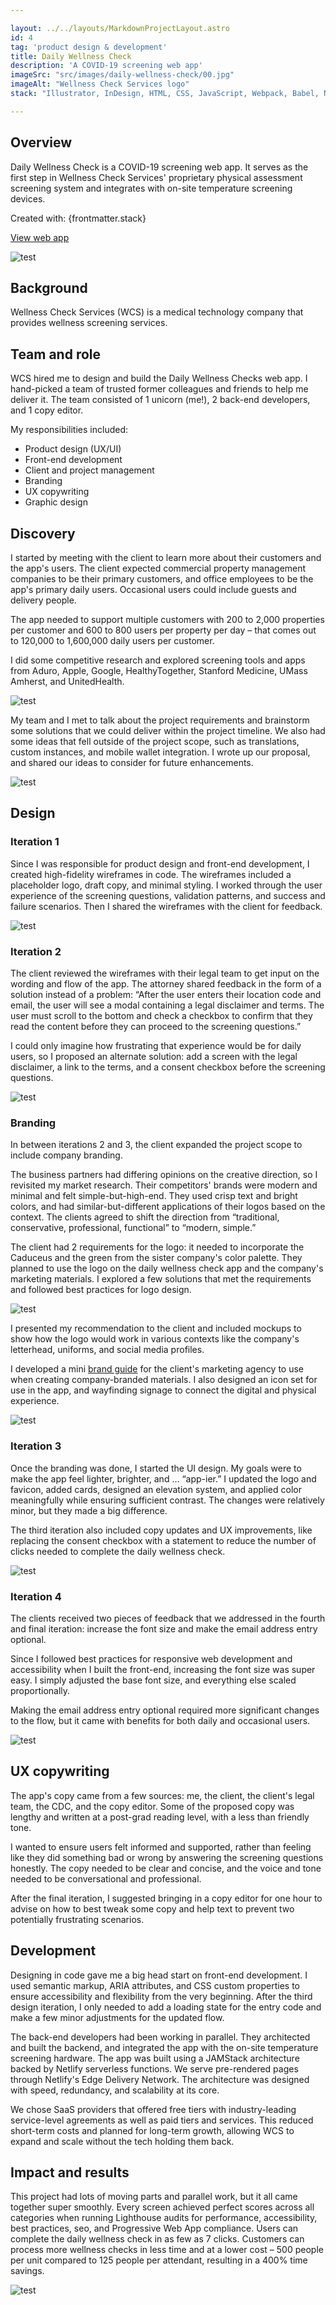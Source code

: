```yaml
---

layout: ../../layouts/MarkdownProjectLayout.astro
id: 4
tag: 'product design & development'
title: Daily Wellness Check
description: 'A COVID-19 screening web app'
imageSrc: "src/images/daily-wellness-check/00.jpg"
imageAlt: "Wellness Check Services logo"
stack: "Illustrator, InDesign, HTML, CSS, JavaScript, Webpack, Babel, Node.js, Netlify Functions, MongoDB Atlas, and Sendgrid"

---
```



## Overview

Daily Wellness Check is a COVID-19 screening web app. It serves as the first step in Wellness Check Services' proprietary physical assessment screening system and integrates with on-site temperature screening devices.

<p class="subtle">Created with: {frontmatter.stack}</p>
<p class="subtle"><a href="https://wellnesscheckservices.netlify.app/" target="_blank" rel="noopener noreferrer" class="link">View web app</a></p>

<Image src={overview} class="image mt-4" alt="test" />

## Background

Wellness Check Services (WCS) is a medical technology company that provides wellness screening services. 

## Team and role

WCS hired me to design and build the Daily Wellness Checks web app. I hand-picked a team of trusted former colleagues and friends to help me deliver it. The team consisted of 1 unicorn (me!), 2 back-end developers, and 1 copy editor.

My responsibilities included: 
- Product design (UX/UI)
- Front-end development
- Client and project management
- Branding
- UX copywriting
- Graphic design

## Discovery

I started by meeting with the client to learn more about their customers and the app's users. The client expected commercial property management companies to be their primary customers, and office employees to be the app's primary daily users. Occasional users could include guests and delivery people.

The app needed to support multiple customers with 200 to 2,000 properties per customer and 600 to 800 users per property per day – that comes out to 120,000 to 1,600,000 daily users per customer.

I did some competitive research and explored screening tools and apps from Aduro, Apple, Google, HealthyTogether, Stanford Medicine, UMass Amherst, and UnitedHealth.

<Image src={discovery} class="image mt-4" alt="test" />

My team and I met to talk about the project requirements and brainstorm some solutions that we could deliver within the project timeline. We also had some ideas that fell outside of the project scope, such as translations, custom instances, and mobile wallet integration. I wrote up our proposal, and shared our ideas to consider for future enhancements.

<Image src={flow} class="image mt-4" alt="test"/>

## Design

### Iteration 1

Since I was responsible for product design and front-end development, I created high-fidelity wireframes in code. The wireframes included a placeholder logo, draft copy, and minimal styling. I worked through the user experience of the screening questions, validation patterns, and success and failure scenarios. Then I shared the wireframes with the client for feedback.

<Image src={r1} class="image mt-4" alt="test"/>

### Iteration 2

The client reviewed the wireframes with their legal team to get input on the wording and flow of the app. The attorney shared feedback in the form of a solution instead of a problem: “After the user enters their location code and email, the user will see a modal containing a legal disclaimer and terms. The user must scroll to the bottom and check a checkbox to confirm that they read the content before they can proceed to the screening questions.”

I could only imagine how frustrating that experience would be for daily users, so I proposed an alternate solution: add a screen with the legal disclaimer, a link to the terms, and a consent checkbox before the screening questions.

<Image src={r2} class="image mt-4" alt="test"/>

### Branding

In between iterations 2 and 3, the client expanded the project scope to include company branding.

The business partners had differing opinions on the creative direction, so I revisited my market research. Their competitors' brands were modern and minimal and felt simple-but-high-end. They used crisp text and bright colors, and had similar-but-different applications of their logos based on the context. The clients agreed to shift the direction from “traditional, conservative, professional, functional” to “modern, simple.”

The client had 2 requirements for the logo: it needed to incorporate the Caduceus and the green from the sister company's color palette. They planned to use the logo on the daily wellness check app and the company's marketing materials. I explored a few solutions that met the requirements and followed best practices for logo design.

<Image src={logoWIP} class="image mt-4" alt="test"/>

I presented my recommendation to the client and included mockups to show how the logo would work in various contexts like the company's letterhead, uniforms, and social media profiles.

I developed a mini <a href="/documents/wcs-brand-guide.pdf" class="inline-link">brand guide</a> for the client's marketing agency to use when creating company-branded materials. I also designed an icon set for use in the app, and wayfinding signage to connect the digital and physical experience.

<Image src={logo} class="image mt-4" alt="test"/>

### Iteration 3

Once the branding was done, I started the UI design. My goals were to make the app feel lighter, brighter, and … “app-ier.” I updated the logo and favicon, added cards, designed an elevation system, and applied color meaningfully while ensuring sufficient contrast. The changes were relatively minor, but they made a big difference.

The third iteration also included copy updates and UX improvements, like replacing the consent checkbox with a statement to reduce the number of clicks needed to complete the daily wellness check.

<Image src={r3} class="image mt-4" alt="test"/>

### Iteration 4

The clients received two pieces of feedback that we addressed in the fourth and final iteration: increase the font size and make the email address entry optional.

Since I followed best practices for responsive web development and accessibility when I built the front-end, increasing the font size was super easy. I simply adjusted the base font size, and everything else scaled proportionally.

Making the email address entry optional required more significant changes to the flow, but it came with benefits for both daily and occasional users.

<Image src={r4} class="image mt-4" alt="test" />

## UX copywriting
The app's copy came from a few sources: me, the client, the client's legal team, the CDC, and the copy editor. Some of the proposed copy was lengthy and written at a post-grad reading level, with a less than friendly tone.

I wanted to ensure users felt informed and supported, rather than feeling like they did something bad or wrong by answering the screening questions honestly. The copy needed to be clear and concise, and the voice and tone needed to be conversational and professional.

After the final iteration, I suggested bringing in a copy editor for one hour to advise on how to best tweak some copy and help text to prevent two potentially frustrating scenarios.

## Development

Designing in code gave me a big head start on front-end development. I used semantic markup, ARIA attributes, and CSS custom properties to ensure accessibility and flexibility from the very beginning. After the third design iteration, I only needed to add a loading state for the entry code and make a few minor adjustments for the updated flow.

The back-end developers had been working in parallel. They architected and built the backend, and integrated the app with the on-site temperature screening hardware. The app was built using a JAMStack architecture backed by Netlify serverless functions. We serve pre-rendered pages through Netlify's Edge Delivery Network. The architecture was designed with speed, redundancy, and scalability at its core.

We chose SaaS providers that offered free tiers with industry-leading service-level agreements as well as paid tiers and services. This reduced short-term costs and planned for long-term growth, allowing WCS to expand and scale without the tech holding them back. 

## Impact and results

This project had lots of moving parts and parallel work, but it all came together super smoothly. Every screen achieved perfect scores across all categories when running Lighthouse audits for performance, accessibility, best practices, seo, and Progressive Web App compliance. Users can complete the daily wellness check in as few as 7 clicks. Customers can process more wellness checks in less time and at a lower cost – 500 people per unit compared to 125 people per attendant, resulting in a 400% time savings.

<Image src={dwc} class="image mt-4" alt="test"/>